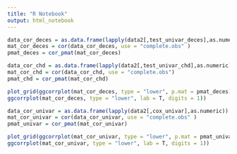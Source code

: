 ```yaml
---
title: "R Notebook"
output: html_notebook
---
```



```r
data_cor_deces = as.data.frame(lapply(data2[,test_univar_deces],as.numeric))
mat_cor_deces = cor(data_cor_deces, use = "complete.obs" )
pmat_deces = cor_pmat(mat_cor_deces)

data_cor_chd = as.data.frame(lapply(data2[,test_univar_chd],as.numeric))
mat_cor_chd = cor(data_cor_chd, use = "complete.obs")
pmat_chd = cor_pmat(mat_cor_chd)

plot_grid(ggcorrplot(mat_cor_deces, type = "lower", p.mat = pmat_deces),
ggcorrplot(mat_cor_deces, type = "lower", lab = T, digits = 1))
```


```r
data_cor_univar = as.data.frame(lapply(data2[,cox_univar],as.numeric))
mat_cor_univar = cor(data_cor_univar, use = "complete.obs" )
pmat_univar = cor_pmat(mat_cor_univar)

plot_grid(ggcorrplot(mat_cor_univar, type = "lower", p.mat = pmat_univar),
ggcorrplot(mat_cor_univar, type = "lower", lab = T, digits = 1))
```

